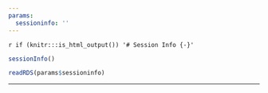 ```yaml
---
params:
  sessioninfo: ''
---
```



`r if (knitr:::is_html_output()) '# Session Info {-}'`



```r
sessionInfo()
```
```r
readRDS(params$sessioninfo)
```

<!-- Document final rule -->
********